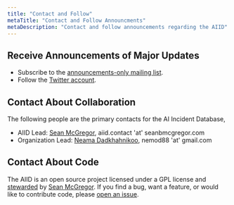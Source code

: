 ```yaml
---
title: "Contact and Follow"
metaTitle: "Contact and Follow Announcments"
metaDescription: "Contact and follow announcements regarding the AIID"
---
```


## Receive Announcements of Major Updates

* Subscribe to the [announcements-only mailing list](https://groups.google.com/g/incidentsdb).
* Follow the [Twitter account](https://twitter.com/IncidentsDB).

## Contact About Collaboration

The following people are the primary contacts for the AI Incident Database,

* AIID Lead: [Sean McGregor](https://seanbmcgregor.com/), aiid.contact 'at' seanbmcgregor.com
* Organization Lead: [Neama Dadkhahnikoo](https://www.linkedin.com/in/neama/), nemod88 'at' gmail.com

## Contact About Code

The AIID is an open source project licensed under a GPL license and [stewarded](/about/1-governance) by [Sean McGregor](https://seanbmcgregor.com/). If you find a bug, want a feature, or would like to contribute code, please [open an issue](https://github.com/PartnershipOnAI/aiid/issues/new).
